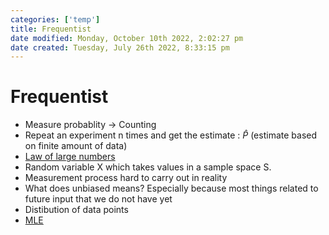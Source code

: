 ```yaml
---
categories: ['temp']
title: Frequentist
date modified: Monday, October 10th 2022, 2:02:27 pm
date created: Tuesday, July 26th 2022, 8:33:15 pm
---
```


# Frequentist
- Measure probablity -> Counting
- Repeat an experiment n times and get the estimate : $\hat P$ (estimate based on finite amount of data)
- [Law of large numbers](Law%20of%20large%20numbers.qmd)
- Random variable X which takes values in a sample space S.
- Measurement process hard to carry out in reality
- What does unbiased means? Especially because most things related to future input that we do not have yet
- Distibution of data points
- [MLE](MLE)




